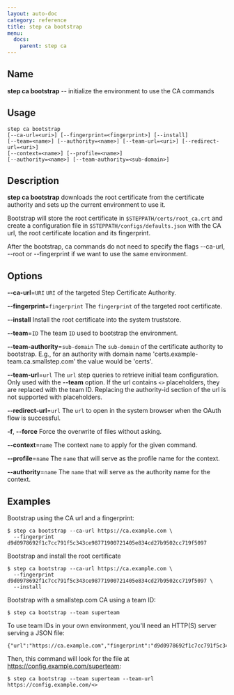 ```yaml
---
layout: auto-doc
category: reference
title: step ca bootstrap
menu:
  docs:
    parent: step ca
---
```


## Name
**step ca bootstrap** -- initialize the environment to use the CA commands

## Usage

```raw
step ca bootstrap
[--ca-url=<uri>] [--fingerprint=<fingerprint>] [--install]
[--team=<name>] [--authority=<name>] [--team-url=<uri>] [--redirect-url=<uri>]
[--context=<name>] [--profile=<name>]
[--authority=<name>] [--team-authority=<sub-domain>]
```

## Description

**step ca bootstrap** downloads the root certificate from the certificate
authority and sets up the current environment to use it.

Bootstrap will store the root certificate in `$STEPPATH/certs/root_ca.crt` and
create a configuration file in `$STEPPATH/configs/defaults.json` with the CA
url, the root certificate location and its fingerprint.

After the bootstrap, ca commands do not need to specify the flags
--ca-url, --root or --fingerprint if we want to use the same environment.

## Options


**--ca-url**=`URI`
`URI` of the targeted Step Certificate Authority.

**--fingerprint**=`fingerprint`
The `fingerprint` of the targeted root certificate.

**--install**
Install the root certificate into the system truststore.

**--team**=`ID`
The team `ID` used to bootstrap the environment.

**--team-authority**=`sub-domain`
The `sub-domain` of the certificate authority to bootstrap. E.g., for an authority with
domain name 'certs.example-team.ca.smallstep.com' the value would be 'certs'.

**--team-url**=`url`
The `url` step queries to retrieve initial team configuration. Only used with
the **--team** option. If the url contains `<>` placeholders, they are replaced with the team ID.
Replacing the authority-id section of the url is not supported with placeholders.

**--redirect-url**=`url`
The `url` to open in the system browser when the OAuth flow is successful.

**-f**, **--force**
Force the overwrite of files without asking.

**--context**=`name`
The context `name` to apply for the given command.

**--profile**=`name`
The `name` that will serve as the profile name for the context.

**--authority**=`name`
The `name` that will serve as the authority name for the context.

## Examples

Bootstrap using the CA url and a fingerprint:
```shell
$ step ca bootstrap --ca-url https://ca.example.com \
  --fingerprint d9d0978692f1c7cc791f5c343ce98771900721405e834cd27b9502cc719f5097
```

Bootstrap and install the root certificate
```shell
$ step ca bootstrap --ca-url https://ca.example.com \
  --fingerprint d9d0978692f1c7cc791f5c343ce98771900721405e834cd27b9502cc719f5097 \
  --install
```

Bootstrap with a smallstep.com CA using a team ID:
```shell
$ step ca bootstrap --team superteam
```

To use team IDs in your own environment, you'll need an HTTP(S) server
serving a JSON file:
```shell
{"url":"https://ca.example.com","fingerprint":"d9d0978692f1c7cc791f5c343ce98771900721405e834cd27b9502cc719f5097"}
```

Then, this command will look for the file at https://config.example.com/superteam:
```shell
$ step ca bootstrap --team superteam --team-url https://config.example.com/<>
```

